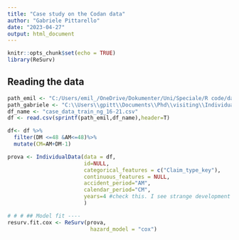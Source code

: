 ```yaml
---
title: "Case study on the Codan data"
author: "Gabriele Pittarello"
date: "2023-04-27"
output: html_document
---
```


```r
knitr::opts_chunk$set(echo = TRUE)
library(ReSurv)
```

## Reading the data 

```r
path_emil <- "C:/Users/emil_/OneDrive/Dokumenter/Uni/Speciale/R code/data/%s"
path_gabriele <- "C:\\Users\\gpitt\\Documents\\Phd\\visiting\\Individual effects on reserving\\%s"
df_name <- "case_data_train_ng_16-21.csv"
df <- read.csv(sprintf(path_emil,df_name),header=T)
```


```r
df<- df %>%
  filter(DM <=48 &AM<=48)%>%
  mutate(CM=AM+DM-1)

prova <- IndividualData(data = df,
                        id=NULL,
                        categorical_features = c("Claim_type_key"),
                        continuous_features = NULL,
                        accident_period="AM",
                        calendar_period="CM",
                        years=4 #check this. I see strange development periods
                        )

```

```r
# # # ## Model fit ----
resurv.fit.cox <- ReSurv(prova,
                          hazard_model = "cox")
```


